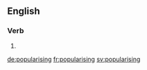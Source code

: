 ==English==

===Verb===
{{head|en|present participle}}

# {{present participle of|popularise|lang=en|nocat=1}}

[[de:popularising]]
[[fr:popularising]]
[[sv:popularising]]